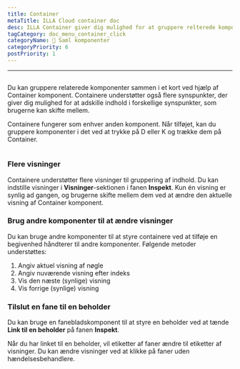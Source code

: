 ```yaml
---
title: Container
metaTitle: ILLA Cloud container doc
desc: ILLA Container giver dig mulighed for at gruppere relterede komponenter sammen i et kort
tagCategory: doc_menu_container_click
categoryName: 🧬 Saml komponenter
categoryPriority: 6
postPriority: 1
---
```


* * *

## <Heading hidden>Container</Heading>

Du kan gruppere relaterede komponenter sammen i et kort ved hjælp af Container komponent. Containere understøtter også flere synspunkter, der giver dig mulighed for at adskille indhold i forskellige synspunkter, som brugerne kan skifte mellem.

Containere fungerer som enhver anden komponent. Når tilføjet, kan du gruppere komponenter i det ved at trykke på D eller K og trække dem på Container.

<img
  src='https://cdn.illacloud.com/official-website/img/docs/assemble/container.png'
  alt=""
/>

### Flere visninger

Containere understøtter flere visninger til gruppering af indhold. Du kan indstille visninger i **Visninger**-sektionen i fanen **Inspekt**. Kun én visning er synlig ad gangen, og brugerne skifte mellem dem ved at ændre den aktuelle visning af Container komponent.

### Brug andre komponenter til at ændre visninger

Du kan bruge andre komponenter til at styre containere ved at tilføje en begivenhed håndterer til andre komponenter. Følgende metoder understøttes:

1.  Angiv aktuel visning af nøgle
2.  Angiv nuværende visning efter indeks
3.  Vis den næste (synlige) visning
4.  Vis forrige (synlige) visning

### Tilslut en fane til en beholder

Du kan bruge en fanebladskomponent til at styre en beholder ved at tænde **Link til en beholder** på fanen **Inspekt**.

Når du har linket til en beholder, vil etiketter af faner ændre til etiketter af visninger. Du kan ændre visninger ved at klikke på faner uden hændelsesbehandlere. 
